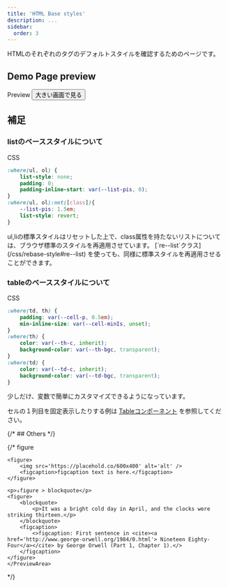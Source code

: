 ```yaml
---
title: 'HTML Base styles'
description: ...
sidebar:
  order: 3
---
```



HTMLのそれぞれのタグのデフォルトスタイルを確認するためのページです。

## Demo Page preview

<PreviewTitle>Preview</PreviewTitle>
<PreviewArea>
	<PreviewFrame ar='4/3' isInline url='/demo/html-base-style' />
</PreviewArea>
<Button href='/demo/html-base-style' variant='fill' target='_blank' bdrs='2'>
	大きい画面で見る
</Button>

## 補足

### listのベーススタイルについて

<PreviewTitle>CSS</PreviewTitle>
```css
:where(ul, ol) {
	list-style: none;
	padding: 0;
	padding-inline-start: var(--list-pis, 0);
}
:where(ul, ol):not([class]){
	--list-pis: 1.5em;
	list-style: revert;
}
```

<Reference>
ul,liの標準スタイルはリセットした上で、class属性を持たないリストについては、ブラウザ標準のスタイルを再適用させています。  
[`re--list`クラス](/css/rebase-style#re--list) を使っても、同様に標準スタイルを再適用させることができます。
</Reference>


### tableのベーススタイルについて

<PreviewTitle>CSS</PreviewTitle>
```css
:where(td, th) {
	padding: var(--cell-p, 0.5em);
	min-inline-size: var(--cell-minIs, unset);
}
:where(th) {
	color: var(--th-c, inherit);
	background-color: var(--th-bgc, transparent);
}
:where(td) {
	color: var(--td-c, inherit);
	background-color: var(--td-bgc, transparent);
}
```

少しだけ、変数で簡単にカスタマイズできるようになっています。

セルの１列目を固定表示したりする例は [Tableコンポーネント](/components/table) を参照してください。





{/* ## Others */}

{/* <Preview>
	<PreviewTitle>figure</PreviewTitle>
	<PreviewArea p='30' isFlow='s'>

	<figure>
		<img src='https://placehold.co/600x400' alt='alt' />
		<figcaption>figcaption text is here.</figcaption>
	</figure>

	<p>↓figure > blockquote</p>
	<figure>
		<blockquote>
			<p>It was a bright cold day in April, and the clocks were striking thirteen.</p>
		</blockquote>
		<figcaption>
			<>figcaption: First sentence in <cite><a href='http://www.george-orwell.org/1984/0.html'> Nineteen Eighty-Four</a></cite> by George Orwell (Part 1, Chapter 1).</>
		</figcaption>
	</figure>
	</PreviewArea>
</Preview> */}
